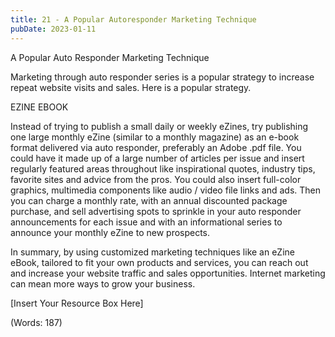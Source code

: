 ```yaml
---
title: 21 - A Popular Autoresponder Marketing Technique
pubDate: 2023-01-11
---
```


A Popular Auto Responder Marketing Technique


Marketing through auto responder series is a popular strategy to increase repeat website visits and sales. Here is a popular strategy.  

EZINE EBOOK 

Instead of trying to publish a small daily or weekly eZines, try publishing one large monthly eZine (similar to a monthly magazine) as an e-book format delivered via auto responder, preferably an Adobe .pdf file. You could have it made up of a large number of articles per issue and insert regularly featured areas throughout like inspirational quotes, industry tips, favorite sites and advice from the pros. You could also insert full-color graphics, multimedia components like audio / video file links and ads. Then you can charge a monthly rate, with an annual discounted package purchase, and sell advertising spots to sprinkle in your auto responder announcements for each issue and with an informational series to announce your monthly eZine to new prospects. 

In summary, by using customized marketing techniques like an eZine eBook, tailored to fit your own products and services, you can reach out and increase your website traffic and sales opportunities. Internet marketing can mean more ways to grow your business.


[Insert Your Resource Box Here]

(Words: 187)